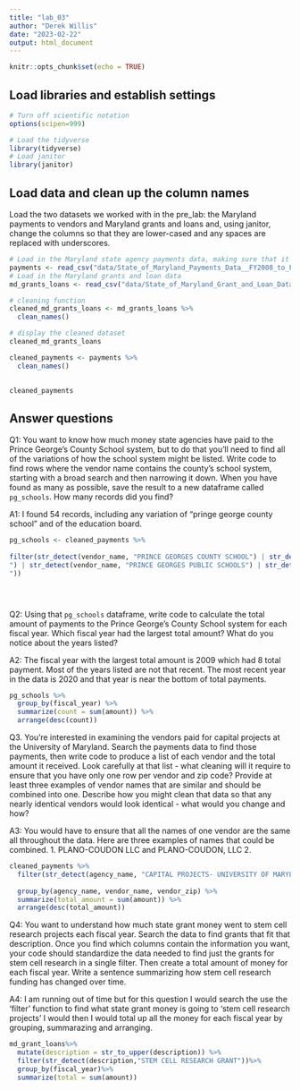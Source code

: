 ```yaml
---
title: "lab_03"
author: "Derek Willis"
date: "2023-02-22"
output: html_document
---
```


```r
knitr::opts_chunk$set(echo = TRUE)
```

## Load libraries and establish settings

```r
# Turn off scientific notation
options(scipen=999)

# Load the tidyverse
library(tidyverse)
# Load janitor
library(janitor)
```

## Load data and clean up the column names

Load the two datasets we worked with in the pre_lab: the Maryland payments to vendors and Maryland grants and loans and, using janitor, change the columns so that they are lower-cased and any spaces are replaced with underscores.

```r
# Load in the Maryland state agency payments data, making sure that it correctly sets the datatypes using all of the rows
payments <- read_csv("data/State_of_Maryland_Payments_Data__FY2008_to_FY2023.csv")
# Load in the Maryland grants and loan data
md_grants_loans <- read_csv("data/State_of_Maryland_Grant_and_Loan_Data__FY2009_to_FY2022.csv")
```
```r
# cleaning function
cleaned_md_grants_loans <- md_grants_loans %>%
  clean_names()

# display the cleaned dataset
cleaned_md_grants_loans

cleaned_payments <- payments %>%
  clean_names()

  
cleaned_payments  
```



## Answer questions

Q1: You want to know how much money state agencies have paid to the Prince George's County School system, but to do that you'll need to find all of the variations of how the school system might be listed. Write code to find rows where the vendor name contains the county's school system, starting with a broad search and then narrowing it down. When you have found as many as possible, save the result to a new dataframe called `pg_schools`. How many records did you find?

A1: I found 54 records, including any variation of "pringe george county school" and of the education board.

```r
pg_schools <- cleaned_payments %>% 
  
filter(str_detect(vendor_name, "PRINCE GEORGES COUNTY SCHOOL") | str_detect(vendor_name, "BOARD OF EDUCATION OF PRINCE GEORGES COUNTY MD
") | str_detect(vendor_name, "PRINCE GEORGES PUBLIC SCHOOLS") | str_detect(vendor_name, "PRINCE GEORGES PUBLIC SCHOOL") | str_detect(vendor_name, "PRINCE GEORGES COUNTY PUBLIC SCHOOLS") | str_detect(vendor_name, "BOARD OF EDUCATION OF PRINCE GEORGE'S COUNTY MD
")) 




```
```r

```

Q2: Using that `pg_schools` dataframe, write code to calculate the total amount of payments to the Prince George's County School system for each fiscal year. Which fiscal year had the largest total amount? What do you notice about the years listed?

A2: The fiscal year with the largest total amount is 2009 which had 8 total payment. Most of the years listed are not that recent. The most recent year in the data is 2020 and that year is near the bottom of total payments.

```r
pg_schools %>% 
  group_by(fiscal_year) %>% 
  summarize(count = sum(amount)) %>% 
  arrange(desc(count))
```
Q3. You're interested in examining the vendors paid for capital projects at the University of Maryland. Search the payments data to find those payments, then write code to produce a list of each vendor and the total amount it received. Look carefully at that list - what cleaning will it require to ensure that you have only one row per vendor and zip code? Provide at least three examples of vendor names that are similar and should be combined into one. Describe how you might clean that data so that any nearly identical vendors would look identical - what would you change and how?

A3: You would have to ensure that all the names of one vendor are the same all throughout the data. Here are three examples of names that could be combined.
1. 	PLANO-COUDON LLC and 	PLANO-COUDON, LLC
2. 

```r
cleaned_payments %>% 
  filter(str_detect(agency_name, "CAPITAL PROJECTS- UNIVERSITY OF MARYLAND"))%>%
  
  group_by(agency_name, vendor_name, vendor_zip) %>%
  summarize(total_amount = sum(amount)) %>%
  arrange(desc(total_amount))
```

Q4: You want to understand how much state grant money went to stem cell research projects each fiscal year. Search the data to find grants that fit that description. Once you find which columns contain the information you want, your code should standardize the data needed to find just the grants for stem cell research in a single filter. Then create a total amount of money for each fiscal year. Write a sentence summarizing how stem cell research funding has changed over time.

A4: I am running out of time but for this question I would search the use the 'filter' function to find what state grant money is going to 'stem cell research projects' I would then I would total up all the money for each fiscal year by grouping, summarazing and arranging. 

```r
md_grant_loans%>%
  mutate(description = str_to_upper(description)) %>%
  filter(str_detect(description,"STEM CELL RESEARCH GRANT"))%>%
  group_by(fiscal_year)%>%
  summarize(total = sum(amount))
```
